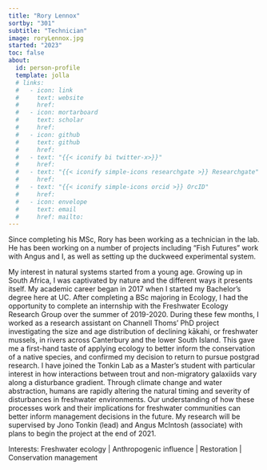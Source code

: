 ```yaml
---
title: "Rory Lennox"
sortby: "301"
subtitle: "Technician"
image: roryLennox.jpg
started: "2023"
toc: false
about:
  id: person-profile
  template: jolla
  # links:
  #   - icon: link
  #     text: website
  #     href: 
  #   - icon: mortarboard
  #     text: scholar
  #     href: 
  #   - icon: github
  #     text: github
  #     href: 
  #   - text: "{{< iconify bi twitter-x>}}"
  #     href:
  #   - text: "{{< iconify simple-icons researchgate >}} Researchgate"
  #     href: 
  #   - text: "{{< iconify simple-icons orcid >}} OrcID"
  #     href:
  #   - icon: envelope
  #     text: email
  #     href: mailto: 
---
```


Since completing his MSc, Rory has been working as a technician in the lab. He has been working on a number of projects including "Fish Futures" work with Angus and I, as well as setting up the duckweed experimental system.

My interest in natural systems started from a young age. Growing up in South Africa, I was captivated by nature and the different ways it presents itself. My academic career began in 2017 when I started my Bachelor’s degree here at UC. After completing a BSc majoring in Ecology, I had the opportunity to complete an internship with the Freshwater Ecology Research Group over the summer of 2019-2020. During these few months, I worked as a research assistant on Channell Thoms' PhD project investigating the size and age distribution of declining kākahi, or freshwater mussels, in rivers across Canterbury and the lower South Island. This gave me a first-hand taste of applying ecology to better inform the conservation of a native species, and confirmed my decision to return to pursue postgrad research. I have joined the Tonkin Lab as a Master’s student with particular interest in how interactions between trout and non-migratory galaxiids vary along a disturbance gradient. Through climate change and water abstraction, humans are rapidly altering the natural timing and severity of disturbances in freshwater environments. Our understanding of how these processes work and their implications for freshwater communities can better inform management decisions in the future. My research will be supervised by Jono Tonkin (lead) and Angus McIntosh (associate) with plans to begin the project at the end of 2021.

Interests: Freshwater ecology | Anthropogenic influence | Restoration | Conservation management

